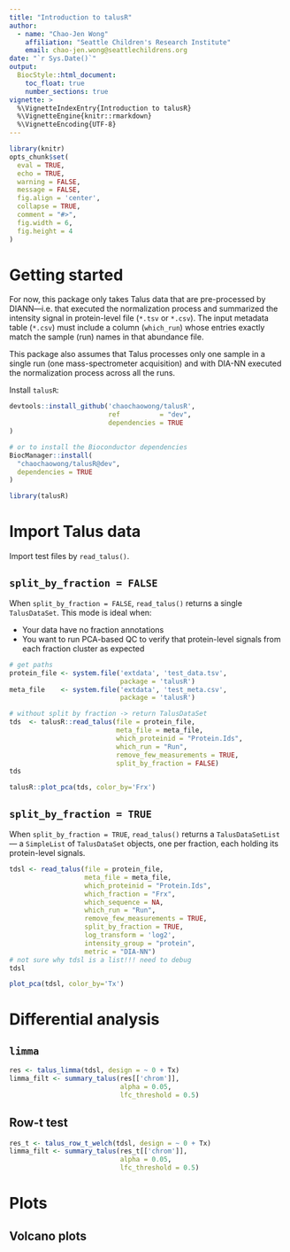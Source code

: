 ```yaml
---
title: "Introduction to talusR"
author:
  - name: "Chao-Jen Wong"
    affiliation: "Seattle Children's Research Institute"
    email: chao-jen.wong@seattlechildrens.org
date: "`r Sys.Date()`"
output:
  BiocStyle::html_document:
    toc_float: true
    number_sections: true
vignette: >
  %\VignetteIndexEntry{Introduction to talusR}
  %\VignetteEngine{knitr::rmarkdown}
  %\VignetteEncoding{UTF-8}
---
```


```r
library(knitr)
opts_chunk$set(
  eval = TRUE, 
  echo = TRUE, 
  warning = FALSE, 
  message = FALSE,
  fig.align = 'center',
  collapse = TRUE,
  comment = "#>",
  fig.width = 6,
  fig.height = 4
)
```

# Getting started

For now, this package only takes Talus data that are pre-processed by DIANN—i.e. that executed the normalization process and summarized the intensity signal in protein-level file (`*.tsv` or `*.csv`). The input metadata table (`*.csv`) must include a column (`which_run`) whose entries exactly match the sample (run) names in that abundance file.

This package also assumes that Talus processes only one sample in a single run (one mass-spectrometer acquisition) and with DIA-NN executed the normalization process across all the runs. 

Install `talusR`:
```r
devtools::install_github('chaochaowong/talusR',
                         ref          = "dev",
                         dependencies = TRUE
)

# or to install the Bioconductor dependencies
BiocManager::install(
  "chaochaowong/talusR@dev",
  dependencies = TRUE
)
```

```r
library(talusR)
```

# Import Talus data
Import test files by `read_talus()`.

## `split_by_fraction = FALSE`
When `split_by_fraction = FALSE`, `read_talus()` returns a single `TalusDataSet`.  This mode is ideal when:

- Your data have no fraction annotations       
- You want to run PCA-based QC to verify that protein-level signals from each fraction cluster as expected        

```r
# get paths
protein_file <- system.file('extdata', 'test_data.tsv', 
                            package = 'talusR')
meta_file    <- system.file('extdata', 'test_meta.csv',
                            package = 'talusR')
```
```r
# without split by fraction -> return TalusDataSet
tds  <- talusR::read_talus(file = protein_file,
                           meta_file = meta_file,
                           which_proteinid = "Protein.Ids",
                           which_run = "Run",
                           remove_few_measurements = TRUE,
                           split_by_fraction = FALSE)
tds
```

```r
talusR::plot_pca(tds, color_by='Frx')
```

## `split_by_fraction = TRUE`
When `split_by_fraction = TRUE`, `read_talus()` returns a `TalusDataSetList` — a `SimpleList` of `TalusDataSet` objects, one per fraction, each holding its protein-level signals.

```r
tdsl <- read_talus(file = protein_file,
                   meta_file = meta_file,
                   which_proteinid = "Protein.Ids",
                   which_fraction = "Frx",
                   which_sequence = NA,
                   which_run = "Run",
                   remove_few_measurements = TRUE,
                   split_by_fraction = TRUE,
                   log_transform = 'log2',
                   intensity_group = "protein",
                   metric = "DIA-NN")
# not sure why tdsl is a list!!! need to debug
tdsl
```

```r
plot_pca(tdsl, color_by='Tx')
```

# Differential analysis

## `limma`

```r
res <- talus_limma(tdsl, design = ~ 0 + Tx)
limma_filt <- summary_talus(res[['chrom']], 
                            alpha = 0.05, 
                            lfc_threshold = 0.5)
```

## Row-t test
```r
res_t <- talus_row_t_welch(tdsl, design = ~ 0 + Tx)
limma_filt <- summary_talus(res_t[['chrom']], 
                            alpha = 0.05, 
                            lfc_threshold = 0.5)
```

# Plots

## Volcano plots






